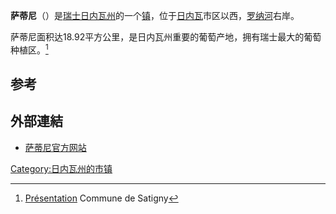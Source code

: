 {{瑞士市镇信息框
 | 市镇名称		= 萨蒂尼
 | 原文名称             = Satigny
 | 图片 = 
 | 纹章 = Satigny-coat of arms.svg
 | 语言                   = [[法语|法语]]
 | 所属州               = 日内瓦州
 | 所属区               = 无
 | lat_d=46|lat_m=13|lat_NS=N|long_d=6|long_m=02|long_EW=E
 | 邮政编码		= 1242
 | 市镇代码        	= 6638
 | 面积                 = 18.92
 | 平均海拔        =  505
 | 人口               = 3271<small>（2009年12月资料）</small>
 | 主页  		= www.satigny.ch
 | 市镇长           = 马尔蒂娜·罗塞（Martine <br>Roset）<ref>{{fr}}[http://www.satigny.ch/fr/politique/conseiladministratif/ Conseil administratif] Commune de Satigny</ref>
 | 相邻市镇             = [[艾尔拉维尔|艾尔拉维尔]]、[[贝尔内|贝尔内]]、[[达尔达尼|达尔达尼]]、<br>[[梅兰|梅兰]]、[[普雷夫桑-莫昂|普雷夫桑-莫昂]]（[[法国|法]]）、<br>[[鲁桑|鲁桑]]、[[圣热尼普伊|圣热尼普伊]]（[[法国|法]]）、<br>[[特瓦里|特瓦里]]（[[法国|法]]）、[[韦尔涅|韦尔涅]]

 | 友好城市             = 
 | 地图文件 = Karte Gemeinde Satigny 2007.png
|}}
'''萨蒂尼'''（{{lang-fr|Satigny}}）是[[瑞士|瑞士]][[日内瓦州|日内瓦州]]的一个[[瑞士的市镇|镇]]，位于[[日内瓦|日内瓦]]市区以西，[[罗纳河|罗纳河]]右岸。

萨蒂尼面积达18.92平方公里，是日内瓦州重要的葡萄产地，拥有瑞士最大的葡萄种植区。<ref>{{fr}}[http://www.satigny.ch/fr/portrait/presentation/ Présentation] Commune de Satigny</ref>

==参考==
{{reflist}}

==外部連結==
*{{fr}}[http://www.satigny.ch/fr 萨蒂尼官方网站]

{{日内瓦州行政区划}}
{{DEFAULTSORT:Satigny}}
[[Category:日内瓦州的市镇|Category:日内瓦州的市镇]]
